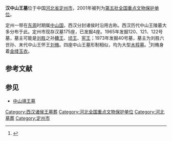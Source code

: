 {{文物保护单位
| 级别 = 全国
| 名称 = 汉中山王墓
| 分类 = 古墓葬
| 时代 = [[西汉|西汉]]
| 所在 = [[河北省|河北省]][[定州市|定州市]]
| 编号 = [[第五批全国重点文物保护单位|第五批]]第147项
| 登录 = 2001年6月25日
}}
'''汉中山王墓'''位于中国[[河北省|河北省]][[定州市|定州市]]，2001年被列为[[第五批全国重点文物保护单位|第五批全国重点文物保护单位]]。

定州一带在[[东周|东周]]时期属[[中山国|中山国]]，西汉分封诸侯时沿用古称。西汉历代中山王陵墓大多分布于此。定州市现存汉墓175座，已发掘4座。1965年发掘120、121、122号墓，墓主可能是[[劉勝_(中山王)|刘胜]]之孙[[刘昆侈|穅王]]、[[刘辅_(中山王)|顷王]]、[[刘福_(中山王)|宪王]]；1973年发掘40号墓，墓主为刘胜六世孙、末代中山王怀王[[刘脩_(中山王)|刘脩]]。四座中山王墓形制相似，均为大型[[木椁墓|木椁墓]]。<ref>{{Cite book |title=全国重点文物保护单位·第一至第五批·第Ⅰ卷 |publisher=文物出版社 |year=2004 |isbn=7-5010-1525-2 |pages=289 }}</ref>刘脩身着[[金缕玉衣|金缕玉衣]]。

==参考文献==
{{reflist}}

==参见==
* [[中山靖王墓|中山靖王墓]]

{{河北全国重点文物保护单位}}
[[Category:西汉诸侯王墓葬|Category:西汉诸侯王墓葬]]
[[Category:河北全国重点文物保护单位|Category:河北全国重点文物保护单位]]
[[Category:河北墓葬|Category:河北墓葬]]
[[Category:定州市|Category:定州市]]